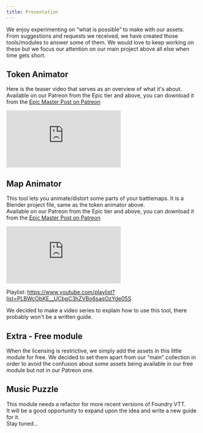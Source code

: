 ```yaml
---
title: Presentation
---
```


We enjoy experimenting on “what is possible” to make with our assets. From suggestions and requests we received, we have created those tools/modules to answer some of them. We would love to keep working on these but we focus our attention on our main project above all else when time gets short.


## Token Animator

Here is the teaser video that serves as an overview of what it's about.  
Available on our Patreon from the Epic tier and above, you can download it from the <a href="https://www.patreon.com/posts/64188575">Epic Master Post on Patreon</a>

<iframe width="auto" height="auto" src="https://www.youtube.com/embed/WLX6-PwU1Hk?si=fPHmpNGHxxEBUjD9" title="YouTube video player" frameborder="0" allow="accelerometer; autoplay; clipboard-write; encrypted-media; gyroscope; picture-in-picture; web-share" referrerpolicy="strict-origin-when-cross-origin" allowfullscreen></iframe>

<LinkCard title="Token Animator Guide" href="/jb2a-wiki/other-projects/token-animator-guide/#_top" />

## Map Animator

This tool lets you animate/distort some parts of your battlemaps. It is a Blender project file, same as the token animator above.  
Available on our Patreon from the Epic tier and above, you can download it from the <a href="https://www.patreon.com/posts/64188575">Epic Master Post on Patreon</a>

<iframe width="auto" height="auto" src="https://www.youtube.com/embed/a5WVep3Cbwk?si=3xvqkak-Xj42e7vf" title="YouTube video player" frameborder="0" allow="accelerometer; autoplay; clipboard-write; encrypted-media; gyroscope; picture-in-picture; web-share" referrerpolicy="strict-origin-when-cross-origin" allowfullscreen></iframe>

Playlist: https://www.youtube.com/playlist?list=PLBWcObKE__UCbpC3hZVBo6saqOzYde05S

  <Aside type="note" title="Only-Video Guide">
    We decided to make a video series to explain how to use this tool, there probably won't be a written guide.
  </Aside>

## Extra - Free module
When the licensing is restrictive, we simply add the assets in this little module for free. We decided to set them apart from our “main” collection in order to avoid the confusion about some assets being available in our free module but not in our Patreon one.

<LinkCard title="Extra - Free module" href="/jb2a-wiki/other-projects/extras-free-module/#_top" />

## Music Puzzle

This module needs a refactor for more recent versions of Foundry VTT.  
It will be a good opportunity to expand upon the idea and write a new guide for it.  
Stay tuned...